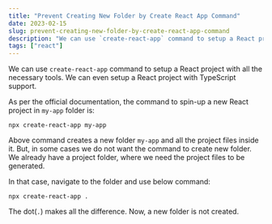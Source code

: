 ```yaml
---
title: "Prevent Creating New Folder by Create React App Command"
date: 2023-02-15
slug: prevent-creating-new-folder-by-create-react-app-command
description: "We can use `create-react-app` command to setup a React project with all the necessary tools. We can even setup a React project with TypeScript support."
tags: ["react"]
---
```


We can use `create-react-app` command to setup a React project with all the necessary tools. We can even setup a React project with TypeScript support.

As per the official documentation, the command to spin-up a new React project in `my-app` folder is:

```
npx create-react-app my-app
```

Above command creates a new folder `my-app` and all the project files inside it. But, in some cases we do not want the command to create new folder. We already have a project folder, where we need the project files to be generated.

In that case, navigate to the folder and use below command:

```
npx create-react-app .
```

The dot(`.`) makes all the difference. Now, a new folder is not created.
